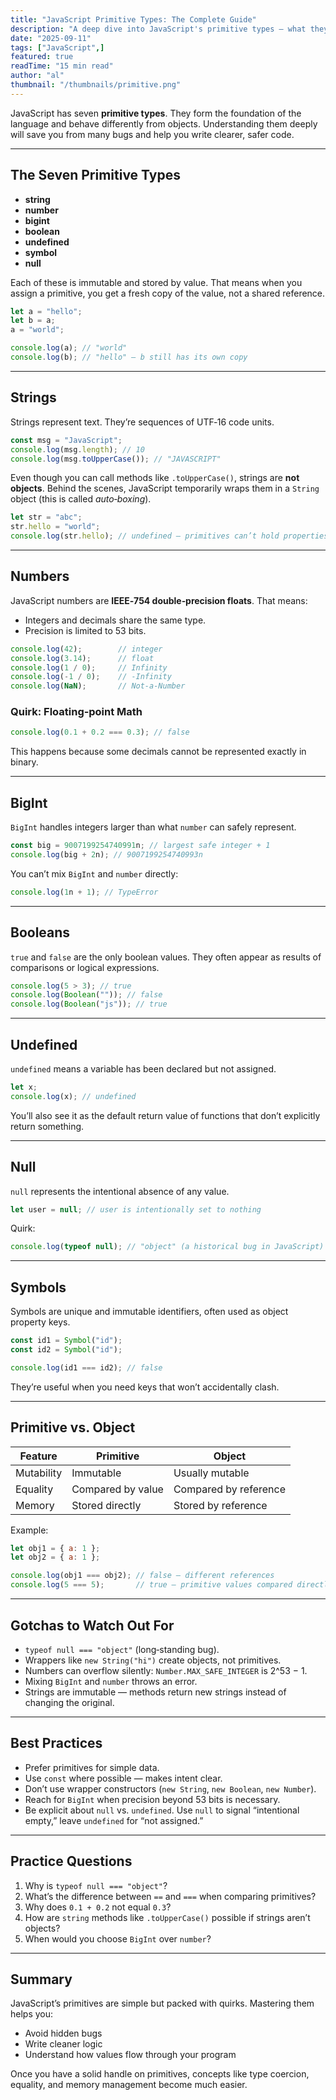 ```yaml
---
title: "JavaScript Primitive Types: The Complete Guide"
description: "A deep dive into JavaScript's primitive types — what they are, how they behave, their quirks, and how to use them effectively."
date: "2025-09-11"
tags: ["JavaScript",]
featured: true
readTime: "15 min read"
author: "al"
thumbnail: "/thumbnails/primitive.png"
---
```


JavaScript has seven **primitive types**. They form the foundation of the language and behave differently from objects. Understanding them deeply will save you from many bugs and help you write clearer, safer code.

---

## The Seven Primitive Types

- **string**
- **number**
- **bigint**
- **boolean**
- **undefined**
- **symbol**
- **null**

Each of these is immutable and stored by value. That means when you assign a primitive, you get a fresh copy of the value, not a shared reference.

```js
let a = "hello";
let b = a;
a = "world";

console.log(a); // "world"
console.log(b); // "hello" — b still has its own copy
```

---

## Strings

Strings represent text. They’re sequences of UTF‑16 code units.

```js
const msg = "JavaScript";
console.log(msg.length); // 10
console.log(msg.toUpperCase()); // "JAVASCRIPT"
```

Even though you can call methods like `.toUpperCase()`, strings are **not objects**. Behind the scenes, JavaScript temporarily wraps them in a `String` object (this is called *auto‑boxing*).

```js
let str = "abc";
str.hello = "world";
console.log(str.hello); // undefined — primitives can’t hold properties
```

---

## Numbers

JavaScript numbers are **IEEE‑754 double‑precision floats**. That means:
- Integers and decimals share the same type.
- Precision is limited to 53 bits.

```js
console.log(42);        // integer
console.log(3.14);      // float
console.log(1 / 0);     // Infinity
console.log(-1 / 0);    // -Infinity
console.log(NaN);       // Not-a-Number
```

### Quirk: Floating‑point Math

```js
console.log(0.1 + 0.2 === 0.3); // false
```

This happens because some decimals cannot be represented exactly in binary.

---

## BigInt

`BigInt` handles integers larger than what `number` can safely represent.

```js
const big = 9007199254740991n; // largest safe integer + 1
console.log(big + 2n); // 9007199254740993n
```

You can’t mix `BigInt` and `number` directly:

```js
console.log(1n + 1); // TypeError
```

---

## Booleans

`true` and `false` are the only boolean values. They often appear as results of comparisons or logical expressions.

```js
console.log(5 > 3); // true
console.log(Boolean("")); // false
console.log(Boolean("js")); // true
```

---

## Undefined

`undefined` means a variable has been declared but not assigned.

```js
let x;
console.log(x); // undefined
```

You’ll also see it as the default return value of functions that don’t explicitly return something.

---

## Null

`null` represents the intentional absence of any value.

```js
let user = null; // user is intentionally set to nothing
```

Quirk:

```js
console.log(typeof null); // "object" (a historical bug in JavaScript)
```

---

## Symbols

Symbols are unique and immutable identifiers, often used as object property keys.

```js
const id1 = Symbol("id");
const id2 = Symbol("id");

console.log(id1 === id2); // false
```

They’re useful when you need keys that won’t accidentally clash.

---

## Primitive vs. Object

| Feature          | Primitive          | Object         |
|------------------|--------------------|----------------|
| Mutability       | Immutable          | Usually mutable|
| Equality         | Compared by value  | Compared by reference|
| Memory           | Stored directly    | Stored by reference|

Example:

```js
let obj1 = { a: 1 };
let obj2 = { a: 1 };

console.log(obj1 === obj2); // false — different references
console.log(5 === 5);       // true — primitive values compared directly
```

---

## Gotchas to Watch Out For

- `typeof null === "object"` (long‑standing bug).
- Wrappers like `new String("hi")` create objects, not primitives.
- Numbers can overflow silently: `Number.MAX_SAFE_INTEGER` is 2^53 − 1.
- Mixing `BigInt` and `number` throws an error.
- Strings are immutable — methods return new strings instead of changing the original.

---

## Best Practices

- Prefer primitives for simple data.
- Use `const` where possible — makes intent clear.
- Don’t use wrapper constructors (`new String`, `new Boolean`, `new Number`).
- Reach for `BigInt` when precision beyond 53 bits is necessary.
- Be explicit about `null` vs. `undefined`. Use `null` to signal “intentional empty,” leave `undefined` for “not assigned.”

---

## Practice Questions

1. Why is `typeof null === "object"`?
2. What’s the difference between `==` and `===` when comparing primitives?
3. Why does `0.1 + 0.2` not equal `0.3`?
4. How are `string` methods like `.toUpperCase()` possible if strings aren’t objects?
5. When would you choose `BigInt` over `number`?

---

## Summary

JavaScript’s primitives are simple but packed with quirks. Mastering them helps you:
- Avoid hidden bugs
- Write cleaner logic
- Understand how values flow through your program

Once you have a solid handle on primitives, concepts like type coercion, equality, and memory management become much easier.
